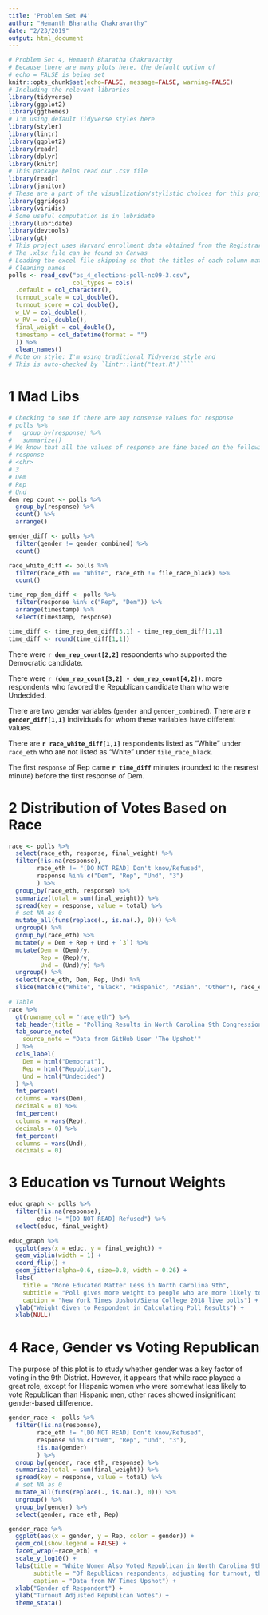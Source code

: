 ```yaml
---
title: 'Problem Set #4'
author: "Hemanth Bharatha Chakravarthy"
date: "2/23/2019"
output: html_document
---
```


```r
# Problem Set 4, Hemanth Bharatha Chakravarthy
# Because there are many plots here, the default option of 
# echo = FALSE is being set
knitr::opts_chunk$set(echo=FALSE, message=FALSE, warning=FALSE)
# Including the relevant libraries
library(tidyverse)
library(ggplot2)
library(ggthemes)
# I'm using default Tidyverse styles here
library(styler)
library(lintr)
library(ggplot2)
library(readr)
library(dplyr)
library(knitr)
# This package helps read our .csv file
library(readr)
library(janitor)
# These are a part of the visualization/stylistic choices for this project
library(ggridges)
library(viridis)
# Some useful computation is in lubridate
library(lubridate)
library(devtools)
library(gt)
# This project uses Harvard enrollment data obtained from the Registrar of the FAS
# The .xlsx file can be found on Canvas
# Loading the excel file skipping so that the titles of each column match those in the R df
# Cleaning names
polls <- read_csv("ps_4_elections-poll-nc09-3.csv", 
                  col_types = cols(
  .default = col_character(),
  turnout_scale = col_double(),
  turnout_score = col_double(),
  w_LV = col_double(),
  w_RV = col_double(),
  final_weight = col_double(),
  timestamp = col_datetime(format = "")
  )) %>% 
  clean_names()
# Note on style: I'm using traditional Tidyverse style and 
# This is auto-checked by `lintr::lint("test.R")````
```

# 1 Mad Libs

```r
# Checking to see if there are any nonsense values for response
# polls %>% 
#   group_by(response) %>% 
#   summarize()
# We know that all the values of response are fine based on the following being the result
# response
# <chr>
# 3				
# Dem				
# Rep				
# Und
dem_rep_count <- polls %>% 
  group_by(response) %>% 
  count() %>% 
  arrange()

gender_diff <- polls %>% 
  filter(gender != gender_combined) %>% 
  count()

race_white_diff <- polls %>% 
  filter(race_eth == "White", race_eth != file_race_black) %>% 
  count()

time_rep_dem_diff <- polls %>% 
  filter(response %in% c("Rep", "Dem")) %>% 
  arrange(timestamp) %>% 
  select(timestamp, response) 

time_diff <- time_rep_dem_diff[3,1] - time_rep_dem_diff[1,1] 
time_diff <- round(time_diff[1,1])
```
There were **`r dem_rep_count[2,2]`** respondents who supported the Democratic candidate.

There were **`r (dem_rep_count[3,2] - dem_rep_count[4,2])`**. more respondents who favored the Republican candidate than who were Undecided.

There are two gender variables (`gender` and `gender_combined`). There are **`r gender_diff[1,1]`** individuals for whom these variables have different values.

There are **`r race_white_diff[1,1]`** respondents listed as “White” under `race_eth` who are not listed as “White” under `file_race_black`.

The first `response` of Rep came **`r time_diff`** minutes (rounded to the nearest minute) before the first response of Dem.

# 2 Distribution of Votes Based on Race
```r
race <- polls %>% 
  select(race_eth, response, final_weight) %>% 
  filter(!is.na(response), 
        race_eth != "[DO NOT READ] Don't know/Refused",
        response %in% c("Dem", "Rep", "Und", "3")
        ) %>%  
  group_by(race_eth, response) %>% 
  summarize(total = sum(final_weight)) %>%
  spread(key = response, value = total) %>%
  # set NA as 0
  mutate_all(funs(replace(., is.na(.), 0))) %>% 
  ungroup() %>% 
  group_by(race_eth) %>% 
  mutate(y = Dem + Rep + Und + `3`) %>% 
  mutate(Dem = (Dem)/y,
         Rep = (Rep)/y,
         Und = (Und)/y) %>% 
  ungroup() %>% 
  select(race_eth, Dem, Rep, Und) %>% 
  slice(match(c("White", "Black", "Hispanic", "Asian", "Other"), race_eth))
  
# Table
race %>%
  gt(rowname_col = "race_eth") %>%
  tab_header(title = "Polling Results in North Carolina 9th Congressional District") %>%
  tab_source_note(
    source_note = "Data from GitHub User 'The Upshot'"
  ) %>% 
  cols_label(
    Dem = html("Democrat"),
    Rep = html("Republican"),
    Und = html("Undecided")
  ) %>%
  fmt_percent(
  columns = vars(Dem),
  decimals = 0) %>%
  fmt_percent(
  columns = vars(Rep),
  decimals = 0) %>%
  fmt_percent(
  columns = vars(Und),
  decimals = 0)
```

# 3 Education vs Turnout Weights 

```r
educ_graph <- polls %>% 
  filter(!is.na(response), 
        educ != "[DO NOT READ] Refused") %>% 
  select(educ, final_weight)  

educ_graph %>% 
  ggplot(aes(x = educ, y = final_weight)) +
  geom_violin(width = 1) + 
  coord_flip() +
  geom_jitter(alpha=0.6, size=0.8, width = 0.26) +
  labs(
    title = "More Educated Matter Less in North Carolina 9th",
    subtitle = "Poll gives more weight to people who are more likely to participate in polls", 
    caption = "New York Times Upshot/Siena College 2018 live polls") +
  ylab("Weight Given to Respondent in Calculating Poll Results") +
  xlab(NULL) 
```

# 4 Race, Gender vs Voting Republican
The purpose of this plot is to study whether gender was a key factor of voting in the 9th District. However, it appears that while race playaed a great role, except for Hispanic women who were somewhat less likely to vote Republican than Hispanic men, other races showed insignificant gender-based difference.


```r
gender_race <- polls %>% 
  filter(!is.na(response), 
        race_eth != "[DO NOT READ] Don't know/Refused",
        response %in% c("Dem", "Rep", "Und", "3"),
        !is.na(gender)
        ) %>%  
  group_by(gender, race_eth, response) %>% 
  summarize(total = sum(final_weight)) %>%
  spread(key = response, value = total) %>%
  # set NA as 0
  mutate_all(funs(replace(., is.na(.), 0))) %>% 
  ungroup() %>% 
  group_by(gender) %>% 
  select(gender, race_eth, Rep) 

gender_race %>% 
  ggplot(aes(x = gender, y = Rep, color = gender)) +
  geom_col(show.legend = FALSE) +
  facet_wrap(~race_eth) +
  scale_y_log10() +
  labs(title = "White Women Also Voted Republican in North Carolina 9th Dist.",
       subtitle = "Of Republican respondents, adjusting for turnout, there was little difference based on gender",
       caption = "Data from NY Times Upshot") +
  xlab("Gender of Respondent") +
  ylab("Turnout Adjusted Republican Votes") +
  theme_stata()
```

